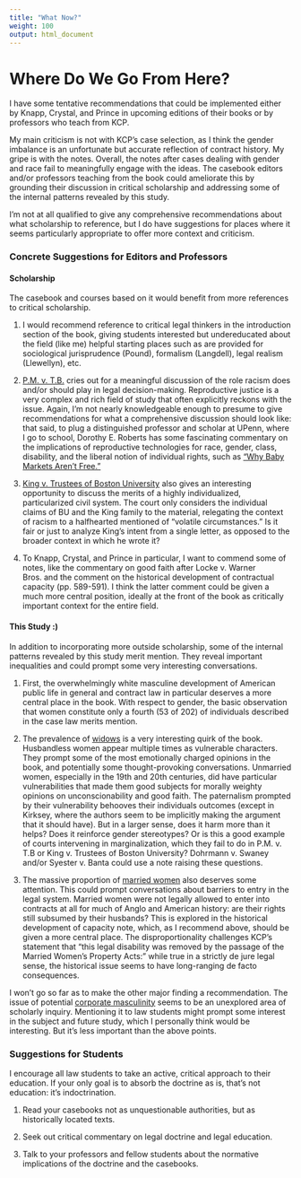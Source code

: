 ```yaml
---
title: "What Now?"
weight: 100
output: html_document
---
```


# Where Do We Go From Here?

I have some tentative recommendations that could be implemented either by Knapp, Crystal, and Prince in upcoming editions of their books or by professors who teach from KCP. 

My main criticism is not with KCP's case selection, as I think the gender imbalance is an unfortunate but accurate reflection of contract history. My gripe is with the notes. Overall, the notes after cases dealing with gender and race fail to meaningfully engage with the ideas. The casebook editors and/or professors teaching from the book could ameliorate this by grounding their discussion in critical scholarship and addressing some of the internal patterns revealed by this study.

I'm not at all qualified to give any comprehensive recommendations about what scholarship to reference, but I do have suggestions for places where it seems particularly appropriate to offer more context and criticism. 

### Concrete Suggestions for Editors and Professors

#### Scholarship

The casebook and courses based on it would benefit from more references to critical scholarship. 

1. I would recommend reference to critical legal thinkers in the introduction section of the book, giving students interested but undereducated about the field (like me) helpful starting places such as are provided for sociological jurisprudence (Pound), formalism (Langdell), legal realism (Llewellyn), etc.

2. [P.M. v. T.B.](/docs/race) cries out for a meaningful discussion of the role racism does and/or should play in legal decision-making. Reproductive justice is a very complex and rich field of study that often explicitly reckons with the issue. Again, I'm not nearly knowledgeable enough to presume to give recommendations for what a comprehensive discussion should look like: that said, to plug a distinguished professor and scholar at UPenn, where I go to school, Dorothy E. Roberts has some fascinating commentary on the implications of reproductive technologies for race, gender, class, disability, and the liberal notion of individual rights, such as ["Why Baby Markets Aren't Free."](https://www.law.uci.edu/lawreview/vol7/no3/Online_Roberts.pdf)

3. [King v. Trustees of Boston University](/docs/race) also gives an interesting opportunity to discuss the merits of a highly individualized, particularized civil system. The court only considers the individual claims of BU and the King family to the material, relegating the context of racism to a halfhearted mentioned of "volatile circumstances." Is it fair or just to analyze King's intent from a single letter, as opposed to the broader context in which he wrote it? 

4. To Knapp, Crystal, and Prince in particular, I want to commend some of notes, like the commentary on good faith after Locke v. Warner Bros. and the comment on the historical development of contractual capacity (pp. 589-591). I think the latter comment could be given a much more central position, ideally at the front of the book as critically important context for the entire field. 

#### This Study :)

In addition to incorporating more outside scholarship, some of the internal patterns revealed by this study merit mention. They reveal important inequalities and could prompt some very interesting conversations.

1. First, the overwhelmingly white masculine development of American public life in general and contract law in particular deserves a more central place in the book. With respect to gender, the basic observation that women constitute only a fourth (53 of 202) of individuals described in the case law merits mention. 

2. The prevalence of [widows](/docs/characters/characters3) is a very interesting quirk of the book. Husbandless women appear multiple times as vulnerable characters. They prompt some of the most emotionally charged opinions in the book, and potentially some thought-provoking conversations. Unmarried women, especially in the 19th and 20th centuries, did have particular vulnerabilities that made them good subjects for morally weighty opinions on unconscionability and good faith. The paternalism prompted by their vulnerability behooves their individuals outcomes (except in Kirksey, where the authors seem to be implicitly making the argument that it should have). But in a larger sense, does it harm more than it helps? Does it reinforce gender stereotypes? Or is this a good example of courts intervening in marginalization, which they fail to do in P.M. v. T.B or King v. Trustees of Boston University? Dohrmann v. Swaney and/or Syester v. Banta could use a note raising these questions. 

3. The massive proportion of [married women](/docs/characters/characters2) also deserves some attention. This could prompt conversations about barriers to entry in the legal system. Married women were not legally allowed to enter into contracts at all for much of Anglo and American history: are their rights still subsumed by their husbands? This is explored in the historical development of capacity note, which, as I recommend above, should be given a more central place. The disproportionality challenges KCP's statement that "this legal disability was removed by the passage of the Married Women's Property Acts:" while true in a strictly de jure legal sense, the historical issue seems to have long-ranging de facto consequences. 

I won't go so far as to make the other major finding a recommendation. The issue of potential [corporate masculinity](/docs/trying) seems to be an unexplored area of scholarly inquiry. Mentioning it to law students might prompt some interest in the subject and future study, which I personally think would be interesting. But it's less important than the above points. 

### Suggestions for Students

I encourage all law students to take an active, critical approach to their education. If your only goal is to absorb the doctrine as is, that's not education: it's indoctrination. 

1. Read your casebooks not as unquestionable authorities, but as historically located texts. 

2. Seek out critical commentary on legal doctrine and legal education. 

3. Talk to your professors and fellow students about the normative implications of the doctrine and the casebooks. 
